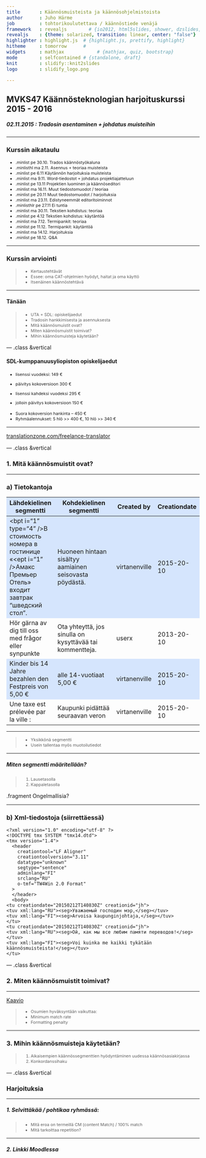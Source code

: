 ```yaml
---
title       : Käännösmuisteista ja käännösohjelmistoista
author      : Juho Härme
job         : tohtorikoulutettava / käännöstiede venäjä
framework   : revealjs        # {io2012, html5slides, shower, dzslides, ...}
revealjs    : {theme: solarized, transition: linear, center: "false"}
highlighter : highlight.js  # {highlight.js, prettify, highlight}
hitheme     : tomorrow      # 
widgets     : mathjax            # {mathjax, quiz, bootstrap}
mode        : selfcontained # {standalone, draft}
knit        : slidify::knit2slides
logo        : slidify_logo.png

---
```


<style>
.reveal h2{
    padding-bottom: 20px;
}

p { text-align: left;
}

li.fragment.visible, li {
    font-size: 78%;
}

li.minlist{
font-size:69%; 
color:darkgrey;}

li.minlisthlr{font-size:69%;
color:rgb(247, 131, 131);
}

li.minlisthl{font-size:69%;}


.reveal a:not(.image) {
text-decoration:underline;
}

.coldiv {width:47%;float:left;}
.coldiv2 {float:left;width:30%;}

.rowdiv {width:100%;clear:left;}

.reveal section img { background:none; border:none; box-shadow:none; }

p.smaller {font-size:70%;}


table { 
width: 100%;
}


table tr:nth-child(2n+1) { /* background: #E8F2FF; */ background: #D5E5FD; }

.reveal table th, .reveal table td {

font-size:55%;

}

</style>

<script src="http://ajax.googleapis.com/ajax/libs/jquery/1.9.1/jquery.min.js"></script>

## MVKS47 Käännösteknologian harjoituskurssi 2015 - 2016

##### 02.11.2015 : Tradosin asentaminen + johdatus muisteihin

--- 

### Kurssin aikataulu


- .minlist pe 30.10. Trados käännöstyökaluna
- .minlisthl ma 2.11.  Asennus + teoriaa muisteista
- .minlist pe 6.11 Käytännön harjoituksia muisteista
- .minlist ma 9.11. Word-tiedostot + johdatus projektiajatteluun
- .minlist pe 13.11 Projektien luominen ja käännöseditori
- .minlist ma 16.11. Muut tiedostomuodot / teoriaa
- .minlist pe 20.11 Muut tiedostomuodot / harjoituksia
- .minlist ma 23.11. Edistyneemmät editoritoiminnot
- .minlisthlr pe 27.11 Ei tuntia
- .minlist ma 30.11. Tekstien kohdistus: teoriaa
- .minlist pe 4.12 Tekstien kohdistus: käytäntöä
- .minlist ma 7.12. Termipankit: teoriaa
- .minlist pe 11.12. Termipankit: käytäntöä
- .minlist ma 14.12. Harjoituksia
- .minlist pe 18.12. Q&A

---

### Kurssin arviointi

>- Kertaustehtävät 
>- Essee: oma CAT-ohjelmien hyödyt, haitat ja oma käyttö
>- Itsenäinen käännöstehtävä

---

#### Tänään

>- UTA + SDL: opiskelijaedut
>- Tradosin hankkimisesta ja asennuksesta
>- Mitä käännösmuistit ovat?
>- Miten käännösmuistit toimivat?
>- Mihin käännösmuisteja käytetään?

--- .class &vertical

#### SDL-kumppanuusyliopiston opiskelijaedut

<div class="fragment">

- lisenssi vuodeksi: 149 €
- päivitys kokoversioon 300 €


- lisenssi kahdeksi vuodeksi 295 €
- jolloin päivitys kokoversioon 150 €

</div>

<div class="fragment">

- Suora kokoversion hankinta – 450 €
- Ryhmäalennukset: 5 hlö >> 400 €, 10 hlö >> 340 €

</div>

***

[translationzone.com/freelance-translator](http://www.translationzone.com/freelance-translator.html)

--- .class &vertical


### 1. Mitä käännösmuistit ovat?

***

### a) Tietokantoja


<b>Lähdekielinen segmentti</b>                                                                                                                                                                    | <b>Kohdekielinen segmentti</b>                            | <b>Created by</b> | <b>Creationdate</b>
-------------------------                                                                                                                                                                         | --------------------------------------------------------- | ------------      | --------------
\<bpt i="1" type="4" /\>В стоимость номера в гостинице «\<ept i="1" /\><bpt i="2" type="5" />Амакс<ept i="2" /><bpt i="3" type="6" /> Премьер Отель» входит завтрак "шведский стол".<ept i="3" /> | Huoneen hintaan sisältyy aamiainen seisovasta pöydästä.   | virtanenville     | 2015-20-10
 Hör gärna av dig till oss med frågor eller synpunkte                                                                                                                                             | Ota yhteyttä, jos sinulla on kysyttävää tai kommentteja.  | userx             | 2013-20-10
 Kinder bis 14 Jahre bezahlen den Festpreis von 5,00 €                                                                                                                                            | alle 14-vuotiaat 5,00 €                                   | virtanenville     | 2015-20-10
 Une taxe est prélevée par la ville :                                                                                                                                                             | Kaupunki pidättää seuraavan veron                         | virtanenville     | 2015-20-10

***

>- Yksikkönä segmentti
>- Usein tallentaa myös muotoilutiedot

***

##### Miten segmentti määritellään?

>1. Lausetasolla
>2. Kappaletasolla

.fragment Ongelmallisia?

***

### b) Xml-tiedostoja (siirrettäessä)


```
<?xml version="1.0" encoding="utf-8" ?>
<!DOCTYPE tmx SYSTEM "tmx14.dtd">
<tmx version="1.4">
  <header
    creationtool="LF Aligner"
    creationtoolversion="3.11"
    datatype="unknown"
    segtype="sentence"
    adminlang="FI"
    srclang="RU"
    o-tmf="TW4Win 2.0 Format"
  >
  </header>
  <body>
<tu creationdate="20150212T140830Z" creationid="jh">
<tuv xml:lang="RU"><seg>Уважаемый господин мэр,</seg></tuv>
<tuv xml:lang="FI"><seg>Arvoisa kaupunginjohtaja,</seg></tuv>
</tu>
<tu creationdate="20150212T140830Z" creationid="jh">
<tuv xml:lang="RU"><seg>Ой, как мы все любим памяти переводов!</seg></tuv>
<tuv xml:lang="FI"><seg>Voi kuinka me kaikki tykätään käännösmuisteista!</seg></tuv>
</tu>

```

--- .class &vertical

### 2. Miten käännösmuistit toimivat?

***

[Kaavio](trados_muisti_kaavio.html)

>- Osumien hyväksyntään vaikuttaa:
>- Minimum match rate
>- Formatting penalty

---

### 3. Mihin käännösmuisteja käytetään?

>1. Aikaisempien käännössegmenttien hyödyntäminen uudessa käännösasiakirjassa
>2. Konkordanssihaku


--- .class &vertical

### Harjoituksia

***

##### 1. Selvittäkää / pohtikaa ryhmässä:

>- Mitä eroa on termeillä CM (content Match) / 100% match
>- Mitä tarkoittaa repetition?

***

##### 2. Linkki Moodlessa


<script>
$('ol.incremental li').addClass('fragment')//note to anyone reading this code, you may need to change to ul from ol depending on ordered vs unordered list
$('ul.incremental li').addClass('fragment')//note to anyone reading this code, you may need to change to ul from ol depending on ordered vs unordered list
</script>


